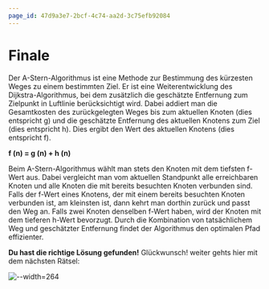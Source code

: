 ```yaml
---
page_id: 47d9a3e7-2bcf-4c74-aa2d-3c75efb92084
---
```


# Finale

Der A-Stern-Algorithmus ist eine Methode zur Bestimmung des kürzesten Weges zu einem bestimmten Ziel. Er ist eine Weiterentwicklung des Dijkstra-Algorithmus, bei dem zusätzlich die geschätzte Entfernung zum Zielpunkt in Luftlinie berücksichtigt wird. Dabei addiert man die Gesamtkosten des zurückgelegten Weges bis zum aktuellen Knoten (dies entspricht g) und die geschätzte Entfernung des aktuellen Knotens zum Ziel (dies entspricht h). Dies ergibt den Wert des aktuellen Knotens (dies entspricht f).

**f (n) = g (n) + h (n)**

Beim A-Stern-Algorithmus wählt man stets den Knoten mit dem tiefsten f-Wert aus. Dabei vergleicht man vom aktuellen Standpunkt alle erreichbaren Knoten und alle Knoten die mit bereits besuchten Knoten verbunden sind. Falls der f-Wert eines Knotens, der mit einem bereits besuchten Knoten verbunden ist, am kleinsten ist, dann kehrt man dorthin zurück und passt den Weg an.
Falls zwei Knoten denselben f-Wert haben, wird der Knoten mit dem tieferen h-Wert bevorzugt. Durch die Kombination von tatsächlichem Weg und geschätzter Entfernung findet der Algorithmus den optimalen Pfad effizienter.

**Du hast die richtige Lösung gefunden!** Glückwunsch! weiter gehts hier mit dem nächsten Rätsel:

![--width=264](./images/NextQR.jpeg)